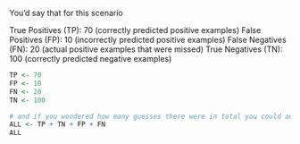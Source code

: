 You'd say that for this scenario

True Positives (TP): 70 (correctly predicted positive examples)
False Positives (FP): 10 (incorrectly predicted positive examples)
False Negatives (FN): 20 (actual positive examples that were missed)
True Negatives (TN): 100 (correctly predicted negative examples)

```r
TP <- 70
FP <- 10
FN <- 20
TN <- 100

# and if you wondered how many guesses there were in total you could add all options
ALL <- TP + TN + FP + FN
ALL
```